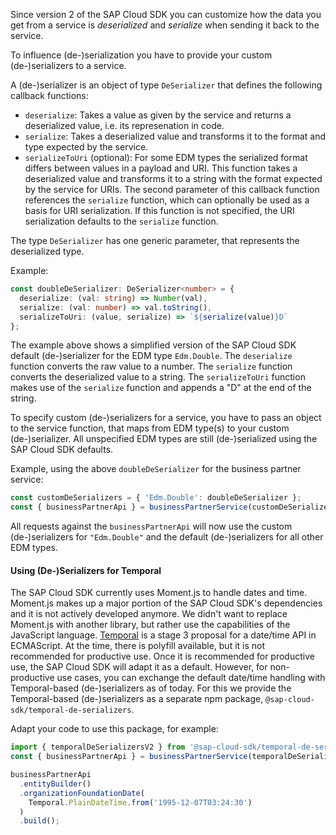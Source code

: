 Since version 2 of the SAP Cloud SDK you can customize how the data you get from a service is _deserialized_ and _serialize_ when sending it back to the service.

To influence (de-)serialization you have to provide your custom (de-)serializers to a service.

A (de-)serializer is an object of type `DeSerializer` that defines the following callback functions:

- `deserialize`: Takes a value as given by the service and returns a deserialized value, i.e. its represenation in code.
- `serialize`: Takes a deserialized value and transforms it to the format and type expected by the service.
- `serializeToUri` (optional): For some EDM types the serialized format differs between values in a payload and URI.
  This function takes a deserialized value and transforms it to a string with the format expected by the service for URIs.
  The second parameter of this callback function references the `serialize` function, which can optionally be used as a basis for URI serialization.
  If this function is not specified, the URI serialization defaults to the `serialize` function.

The type `DeSerializer` has one generic parameter, that represents the deserialized type.

Example:

```ts
const doubleDeSerializer: DeSerializer<number> = {
  deserialize: (val: string) => Number(val),
  serialize: (val: number) => val.toString(),
  serializeToUri: (value, serialize) => `${serialize(value)}D`
};
```

The example above shows a simplified version of the SAP Cloud SDK default (de-)serializer for the EDM type `Edm.Double`.
The `deserialize` function converts the raw value to a number.
The `serialize` function converts the deserialized value to a string.
The `serializeToUri` function makes use of the `serialize` function and appends a "D" at the end of the string.

To specify custom (de-)serializers for a service, you have to pass an object to the service function, that maps from EDM type(s) to your custom (de-)serializer.
All unspecified EDM types are still (de-)serialized using the SAP Cloud SDK defaults.

Example, using the above `doubleDeSerializer` for the business partner service:

```ts
const customDeSerializers = { 'Edm.Double': doubleDeSerializer };
const { businessPartnerApi } = businessPartnerService(customDeSerializers);
```

All requests against the `businessPartnerApi` will now use the custom (de-)serializers for `"Edm.Double"` and the default (de-)serializers for all other EDM types.

#### Using (De-)Serializers for Temporal

The SAP Cloud SDK currently uses Moment.js to handle dates and time.
Moment.js makes up a major portion of the SAP Cloud SDK's dependencies and it is not actively developed anymore.
We didn't want to replace Moment.js with another library, but rather use the capabilities of the JavaScript language.
[Temporal](https://tc39.es/proposal-temporal/docs/) is a stage 3 proposal for a date/time API in ECMAScript.
At the time, there is polyfill available, but it is not recommended for productive use.
Once it is recommended for productive use, the SAP Cloud SDK will adapt it as a default.
However, for non-productive use cases, you can exchange the default date/time handling with Temporal-based (de-)serializers as of today.
For this we provide the Temporal-based (de-)serializers as a separate npm package, `@sap-cloud-sdk/temporal-de-serializers`.

Adapt your code to use this package, for example:

```ts
import { temporalDeSerializersV2 } from '@sap-cloud-sdk/temporal-de-serializers';
const { businessPartnerApi } = businessPartnerService(temporalDeSerializersV2);

businessPartnerApi
  .entityBuilder()
  .organizationFoundationDate(
    Temporal.PlainDateTime.from('1995-12-07T03:24:30')
  )
  .build();
```
